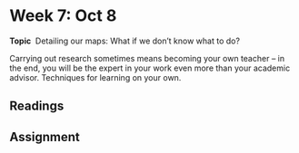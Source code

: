 # Week 7: Oct 8

**Topic** \ Detailing our maps: What if we don't know what to do?

Carrying out research sometimes means becoming your own teacher -- in the end, you will be the expert in your work even more than your academic advisor. Techniques for learning on your own.

## Readings

## Assignment